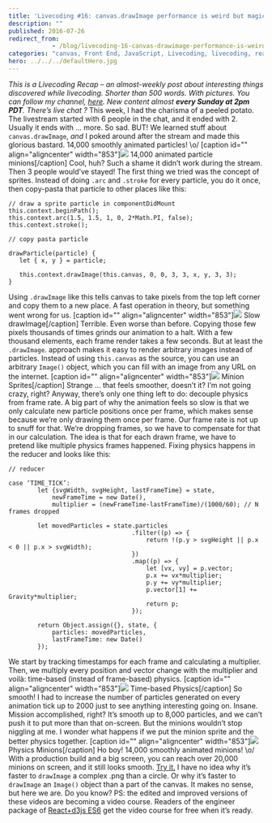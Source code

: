 ```yaml
---
title: 'Livecoding #16: canvas.drawImage performance is weird but magical'
description: ""
published: 2016-07-26
redirect_from: 
            - /blog/livecoding-16-canvas-drawimage-performance-is-weird-but-magical/swizec/6881
categories: "canvas, Front End, JavaScript, Livecoding, livecoding, react, Technical"
hero: ../../../defaultHero.jpg
---
```

_This is a Livecoding Recap – an almost-weekly post about interesting things discovered while livecoding. Shorter than 500 words. With pictures. You can follow my channel, [here](https://livecoding.tv/swizec). New content almost **every Sunday at 2pm PDT**. There’s live chat ?_  This week, I had the charisma of a peeled potato. The livestream started with 6 people in the chat, and it ended with 2. Usually it ends with … more. So sad. BUT! We learned stuff about `canvas.drawImage`, _and_ I poked around after the stream and made this glorious bastard. 14,000 smoothly animated particles! \\o/ \[caption id="" align="aligncenter" width="853"]![](./img/eSfblPT.gif) 14,000 animated particle minions\[/caption] Cool, huh? Such a shame it didn’t work during the stream. Then 3 people would’ve stayed! The first thing we tried was the concept of sprites. Instead of doing `.arc` and `.stroke` for every particle, you do it once, then copy-pasta that particle to other places like this:

```
// draw a sprite particle in componentDidMount
this.context.beginPath();
this.context.arc(1.5, 1.5, 1, 0, 2*Math.PI, false);
this.context.stroke();

// copy pasta particle

drawParticle(particle) {
   let { x, y } = particle;

   this.context.drawImage(this.canvas, 0, 0, 3, 3, x, y, 3, 3);
}
```

Using `.drawImage` like this tells canvas to take pixels from the top left corner and copy them to a new place. A fast operation in theory, but something went wrong for us. \[caption id="" align="aligncenter" width="853"]![](./img/902lShK.gif) Slow drawImage\[/caption] Terrible. Even worse than before. Copying those few pixels thousands of times grinds our animation to a halt. With a few thousand elements, each frame render takes a few seconds. But at least the `.drawImage`. approach makes it easy to render arbitrary images instead of particles. Instead of using `this.canvas` as the source, you can use an arbitrary `Image()` object, which you can fill with an image from any URL on the internet. \[caption id="" align="aligncenter" width="853"]![](./img/K3JIWBY.gif) Minion Sprites\[/caption] Strange … that feels smoother, doesn’t it? I’m not going crazy, right? Anyway, there’s only one thing left to do: decouple physics from frame rate. A big part of why the animation feels so slow is that we only calculate new particle positions once per frame, which makes sense because we’re only drawing them once per frame. Our frame rate is not up to snuff for that. We’re dropping frames, so we have to compensate for that in our calculation. The idea is that for each drawn frame, we have to pretend like multiple physics frames happened. Fixing physics happens in the reducer and looks like this:

```
// reducer

case ‘TIME_TICK’:
        let {svgWidth, svgHeight, lastFrameTime} = state,
            newFrameTime = new Date(),
            multiplier = (newFrameTime-lastFrameTime)/(1000/60); // N frames dropped

        let movedParticles = state.particles
                                  .filter((p) => {
                                      return !(p.y > svgHeight || p.x < 0 || p.x > svgWidth);
                                  })
                                  .map((p) => {
                                      let [vx, vy] = p.vector;
                                      p.x += vx*multiplier;
                                      p.y += vy*multiplier;
                                      p.vector[1] += Gravity*multiplier;
                                      return p;
                                  });

        return Object.assign({}, state, {
            particles: movedParticles,
            lastFrameTime: new Date()
        });
```

We start by tracking timestamps for each frame and calculating a multiplier. Then, we multiply every position and vector change with the multiplier and voilà: time-based (instead of frame-based) physics. \[caption id="" align="aligncenter" width="853"]![](./img/tQ1aiHw.gif) Time-based Physics\[/caption] So smooth! I had to increase the number of particles generated on every animation tick up to 2000 just to see anything interesting going on. Insane. Mission accomplished, right? It’s smooth up to 8,000 particles, and we can’t push it to put more than that on-screen. But the minions wouldn’t stop niggling at me. I wonder what happens if we put the minion sprite and the better physics together. \[caption id="" align="aligncenter" width="853"]![](./img/JW4MSzk.gif) Physics Minions\[/caption] Ho boy! 14,000 smoothly animated minions! \\o/ With a production build and a big screen, you can reach over 20,000 minions on screen, and it still looks smooth. [Try it.](http://swizec.github.io/react-particles-experiment/) I have no idea why it’s faster to `drawImage` a complex .png than a circle. Or why it’s faster to `drawImage` an `Image()` object than a part of the canvas. It makes no sense, but here we are. Do you know? PS: the edited and improved versions of these videos are becoming a video course. Readers of the engineer package of [React+d3js ES6](http://swizec.com/reactd3js/) get the video course for free when it’s ready.
